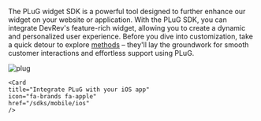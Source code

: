 The PLuG widget SDK is a powerful tool designed to further enhance our widget on your website or application. With the PLuG SDK, you can integrate DevRev's feature-rich widget, allowing you to create a dynamic and personalized user experience.
Before you dive into customization, take a quick detour to explore [methods](./methods) –  they'll lay the groundwork for smooth customer interactions and effortless support using PLuG.

![plug](../../img/plug.gif)

<Cards>
    <Card
    title="Integrate PLuG with your Android app"
    icon="fa-brands fa-android"
    href="/sdks/mobile/android"
    />

    <Card
    title="Integrate PLuG with your iOS app"
    icon="fa-brands fa-apple"
    href="/sdks/mobile/ios"
    />
</Cards>
